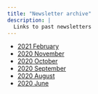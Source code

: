 ```yaml
---
title: "Newsletter archive"
description: |
  Links to past newsletters
---
```


- [2021 February](files/Newsletters/Newsletter-2021-02.pdf)
- [2020 November](files/Newsletters/Newsletter-2020-11.pdf)
- [2020 October](files/Newsletters/Newsletter-2020-10.pdf)
- [2020 September](files/Newsletters/Newsletter-2020-09.pdf)
- [2020 August](files/Newsletters/Newsletter-2020-08.pdf)
- [2020 June](files/Newsletters/Newsletter-2020-06.pdf)
